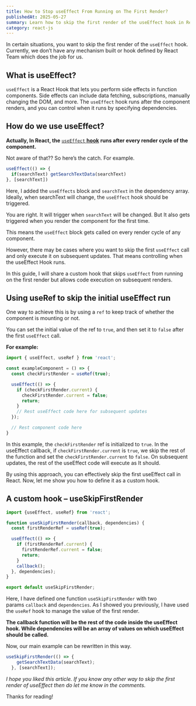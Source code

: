 ```yaml
---
title: How to Stop useEffect From Running on The First Render?
publishedAt: 2025-05-27
summary: Learn how to skip the first render of the useEffect hook in React using a custom hook or useRef to manage the initial render state.
category: react-js
---
```

In certain situations, you want to skip the first render of the `useEffect` hook. Currently, we don’t have any mechanism built or hook defined by React Team which does the job for us.

## What is useEffect?

`useEffect` is a React Hook that lets you perform side effects in function components. Side effects can include data fetching, subscriptions, manually changing the DOM, and more. The `useEffect` hook runs after the component renders, and you can control when it runs by specifying dependencies.

## How do we use useEffect?

**Actually, In React, the** [`useEffect` **hook**](https://react.dev/reference/react/useEffect) **runs after every render cycle of the component.**

Not aware of that?? So here’s the catch. For example.

```jsx
useEffect(() => {
  if(searchText) getSearchTextData(searchText)
}, [searchText])
```

Here, I added the `useEffects` block and `searchText` in the dependency array. Ideally, when searchText will change, the `useEffect` hook should be triggered.

You are right. It will trigger when `searchText` will be changed. But It also gets triggered when you render the component for the first time.

This means the `useEffect` block gets called on every render cycle of any component.

However, there may be cases where you want to skip the first `useEffect` call and only execute it on subsequent updates. That means controlling when the useEffect Hook runs.

In this guide, I will share a custom hook that skips `useEffect` from running on the first render but allows code execution on subsequent renders.

## Using useRef to skip the initial useEffect run

One way to achieve this is by using a `ref` to keep track of whether the component is mounting or not.

You can set the initial value of the ref to `true`, and then set it to `false` after the first `useEffect` call.

**For example:**

```js
import { useEffect, useRef } from 'react';

const exampleComponent = () => {
  const checkFirstRender = useRef(true);

  useEffect(() => {
    if (checkFirstRender.current) {
      checkFirstRender.current = false;
      return;
    }
    // Rest useEffect code here for subsequent updates
  });

  // Rest component code here
}
```

In this example, the `checkFirstRender` ref is initialized to `true`. In the useEffect callback, if `checkFirstRender.current` is `true`, we skip the rest of the function and set the `checkFirstRender.current` to `false`. On subsequent updates, the rest of the useEffect code will execute as It should.

By using this approach, you can effectively skip the first useEffect call in React. Now, let me show you how to define it as a custom hook.

## A custom hook – useSkipFirstRender

```js
import {useEffect, useRef} from 'react';

function useSkipFirstRender(callback, dependencies) {
  const firstRenderRef = useRef(true);

  useEffect(() => {
    if (firstRenderRef.current) {
      firstRenderRef.current = false;
      return;
    }
    callback();
  }, dependencies);
}

export default useSkipFirstRender;
```

Here, I have defined one function `useSkipFirstRender` with two params `callback` and `dependencies`. As I showed you previously, I have used the `useRef` hook to manage the value of the first render.

**The callback function will be the rest of the code inside the useEffect hook. While dependencies will be an array of values on which useEffect should be called.**

Now, our main example can be rewritten in this way.

```js
useSkipFirstRender(() => {
    getSearchTextData(searchText);
  }, [searchText]);
```

_I hope you liked this article. If you know any other way to skip the first render of useEffect then do let me know in the comments._

Thanks for reading!